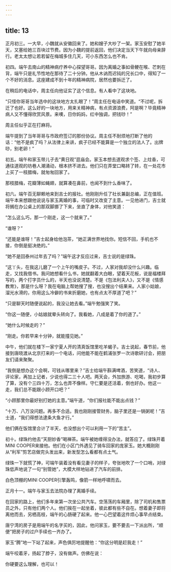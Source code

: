 ```yaml
---
---
---
```

title: 13
---




正月初三。一大早，小魏就从安徽回来了。她和嫂子大吵了一架。家玉安慰了她半天，又塞给她三百块过节费。因为小魏的提前返回，他们决定当天下午就向母亲辞行。老太太想让若若留在梅城多住几天，可小东西怎么也不肯。





初四。端午去南山的精神病疗养中心探望哥哥。因为离婚之事如骨鲠在喉、芒刺在背，端午只是礼节性地在那待了二十分钟。他从木讷而迟钝的兄长口中，得知了一个不好的消息。这座建成不到十年的精神病院，居然也要拆迁了。

在稍后的电话中，周主任向他证实了这个信息。有人看中了这块地。

“只怪你哥哥当年选中的这块地方太扎眼了！”周主任在电话中笑道。“不过呢，拆迁了也好。这么好的一块地方，用来关精神病，有点资源浪费，阿是啊？毕竟精神病人又不懂得欣赏风景。来噢，日你妈妈，红中独调，把钱唦！”

周主任似乎正在打麻将。

端午提到了当年哥哥与市政府签订的那份协议。周主任不耐烦地打断了他的话：“他不是疯了吗？从法律上来讲，疯子已经不能算是一个独立的法人了。出牌唦，别老卵！”





初五。端午和家玉带儿子去“黄日观”逛庙会。家玉本想去道观求个签、上炷香，可通往道观的坊巷人潮涌动，根本挤不进去。他们只在弄堂口略转了转，在一处花市上买了一枝腊梅，就匆匆回家了。

那枝腊梅，花瓣薄如蝇翅，就算凑在鼻前，也闻不到什么香味了。





初六。端午百无聊赖地来到吉士的报社。他刚刚升任了社长兼副总编，正在值班。端午本来想跟他说说与家玉离婚的事，可临时又改变了主意。一见他进门，吉士就将搁在办公桌上的那双脚挪了下来，坐直了身体，对他笑道：

“怎么这么巧，那一个刚走，这一个就来了。”

“谁呀？”

“还能是谁呀！”吉士起身给他泡茶，“她正满世界地找你。短信不回，手机也不接，你倒是挺决绝的。”

“她不是回泰州过年去了吗？”端午这才反应过来，吉士说的是绿珠。

“这丫头，在我这儿磨了一个上午的嘴皮子。不过，人家对我却没什么兴趣。临走，又找我借书。我问她想看什么书，她就翻着大白眼，望着天花板，说是福楼拜写的，两个打字员什么的，半天也没说清楚。不是《包法利夫人》，又不是《情感教育》，那是什么呀？我在电脑上帮她搜了搜，也没搜出个结果来。人家小姑娘，溜光水滑的，你用这么冷僻的书来折磨她，也有点太不厚道了吧？”

“只是聊天时随便说起的，我没让她去看。”端午勉强笑了笑。

“你这一随便，小姑娘就晕头转向了。我看她，八成是着了你的道了。”

“她什么时候走的？”

“刚走。你若早来十分钟，就能撞见她。”

中午，他们就在楼下一家宁夏人开的清真饭馆里吃羊蝎子。吉士说起，春节前，他接到唐晓渡从北京打来的一个电话，问他能不能在鹤浦张罗一次诗歌研讨会，把朋友们请来聚聚。

“我倒是想办这个会啊，可钱从哪里来？”吉士给端午斟满啤酒，苦笑道，“诗人、评论家，再加上记者，少说也得二三十人吧。两天会，外加旅游、吃喝，我初步算了算，没有个三四十万，怎么也弄不像样。守仁要是还活着，倒也好办。他这一走，我们总不能跟小顾开口吧？”

“小顾那里你最好别打她的主意。”端午道，“你们报社能不能出点钱？”

“十万、八万没问题。再多不合适。我也刚刚接管财务，脑子里还是一锅粥呢！”吉士道，“我们得想法逮条大鱼才行。”

他们俩在饭馆里合计了半天，也没想出个可以利用一下的“苦主”。





初十。绿珠约他去“天厨妙香”喝禅茶。端午被她缠得没办法，就答应了。绿珠开着MINI COOPER来接他。他们在小区门外遇见了骑车回家的庞家玉。她大概刚刚从“利军”剪艺店做完头发出来，新发型怎么看都有点土气。

绿珠一下就慌了神，可端午装着没有看见妻子的样子，夸张地吹了一个口哨，对绿珠低声地说了一句“别管她”，大模大样地钻进了汽车的前排。

白色顶棚的MINI COOPER引擎轰鸣，像箭一样地呼啸而去。





正月十一。端午与家玉去法院办理了离婚手续。

在回家的路上，他们多年来第一次坐公共汽车。空荡荡的车厢里，除了司机和售票员之外，只有他们两个人。他们挨在一起坐着，彼此都有些不自在。想着妻子即将离他而去，另栖高枝，端午的心肠硬了起来。他一心巴望着这件烦心事早点结束。

唐宁湾的房子是用端午的名字买的，因此，他问家玉，要不要去一下派出所，“顺便”把房子的过户手续也一齐办了。

家玉“腾”地一下站了起来，声色俱厉地提醒他：“你这分明是赶我走！”

端午咬着牙，扬起了脖子，没有做声。仿佛在说：

你硬要这么理解，也可以！